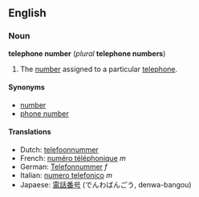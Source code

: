 ==English==
===Noun===
'''telephone number''' (''plural'' '''telephone numbers''')

#The [[number]] assigned to a particular [[telephone]].

====Synonyms====
*[[number]]
*[[phone number]]

====Translations====
*Dutch: [[telefoonnummer]]
*French: [[numéro téléphonique]] ''m''
*German: [[Telefonnummer]] ''f''
*Italian: [[numero telefonico]] ''m''
*Japaese: [[電話番号]] (でんわばんごう, denwa-bangou)
